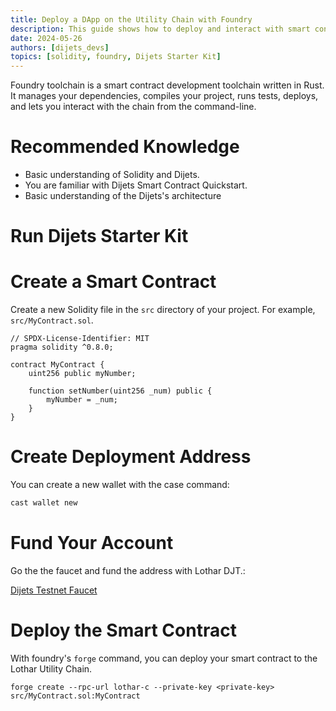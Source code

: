 ```yaml
---
title: Deploy a DApp on the Utility Chain with Foundry
description: This guide shows how to deploy and interact with smart contracts using foundry on a local Dijets Network and the Lothar Utility Chain.
date: 2024-05-26
authors: [dijets_devs]
topics: [solidity, foundry, Dijets Starter Kit]
---
```


Foundry toolchain is a smart contract development toolchain written in Rust. It manages your dependencies, compiles your project, runs tests, deploys, and lets you interact with the chain from the command-line.

# Recommended Knowledge

- Basic understanding of Solidity and Dijets.
- You are familiar with Dijets Smart Contract Quickstart.
- Basic understanding of the Dijets's architecture

# Run Dijets Starter Kit


<SetUp />

# Create a Smart Contract

Create a new Solidity file in the `src` directory of your project. For example, `src/MyContract.sol`.

```solidity
// SPDX-License-Identifier: MIT
pragma solidity ^0.8.0;

contract MyContract {
    uint256 public myNumber;

    function setNumber(uint256 _num) public {
        myNumber = _num;
    }
}
```

# Create Deployment Address

You can create a new wallet with the case command:

```bash
cast wallet new
```

# Fund Your Account

Go the the faucet and fund the address with Lothar DJT.:

[Dijets Testnet Faucet](https://faucet.dijets.io/)

# Deploy the Smart Contract

With foundry's `forge` command, you can deploy your smart contract to the Lothar Utility Chain.

```shell
forge create --rpc-url lothar-c --private-key <private-key> src/MyContract.sol:MyContract
```

